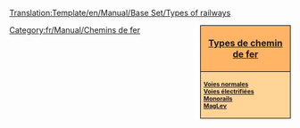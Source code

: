 <noinclude>[[Translation:Template/en/Manual/Base Set/Types of railways]]</noinclude><noinclude></noinclude><div style="float:right; padding-left:12px; background:#ffffff;">
<div style="width:150px; border:1px solid #000000; background:#ffb466; padding:5px; -moz-border-radius-topleft:5px; -moz-border-radius-topright:5px; font-size: 12pt;">
<center><strong><font size="3">[[fr/Manual/Base Set/Types de chemin de fer|Types de chemin de fer]]</font></strong></center>
</div>
<div style="width:150px;  border:1px solid black; border-top-width: 0px; background:#ffd496; padding:5px; -moz-border-radius-bottomleft:5px; -moz-border-radius-bottomright:8px; font-size: 8pt;">
<strong>
[[fr/Manual/Base Set/Lignes ferroviaires|Voies normales]]<br/>
[[fr/Manual/Base Set/Chemin de fer électrifié|Voies électrifiées]]<br/>
[[fr/Manual/Base Set/Monorail|Monorails]]<br/>
[[fr/Manual/Base Set/MagLev|MagLev]]
</strong>
</div>
</div>
<includeonly>[[Category:fr/Manual/Chemins de fer]]</includeonly>